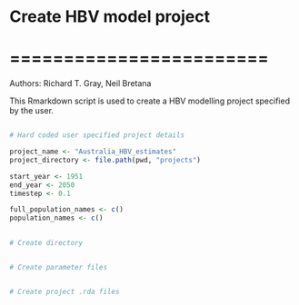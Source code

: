 # Create HBV model project
# ========================

Authors: Richard T. Gray, Neil Bretana

This Rmarkdown script is used to create a HBV modelling project specified 
by the user. 

```r

```

```r
# Hard coded user specified project details

project_name <- "Australia_HBV_estimates"
project_directory <- file.path(pwd, "projects")

start_year <- 1951
end_year <- 2050
timestep <- 0.1

full_population_names <- c()
population_names <- c()
  
```

```r
# Create directory


# Create parameter files


# Create project .rda files

```

```r





```